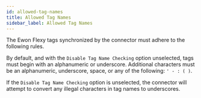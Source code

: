 ```yaml
---
id: allowed-tag-names
title: Allowed Tag Names
sidebar_label: Allowed Tag Names
---
```


The Ewon Flexy tags synchronized by the connector must adhere to the following rules.

By default, and with the `Disable Tag Name Checking` option unselected, tags must begin with an alphanumeric or
underscore. Additional characters must be an alphanumeric, underscore, space, or any of the following: `' - : ( )`.

If the `Disable Tag Name Checking` option is unselected, the connector will attempt to convert any illegal characters
in tag names to underscores.